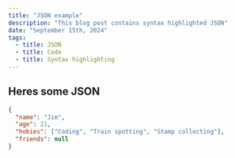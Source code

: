 ```yaml
---
title: "JSON example"
description: "This blog post contains syntax highlighted JSON"
date: "September 15th, 2024"
tags:
  - title: JSON
  - title: Code
  - title: Syntax highlighting
---
```


## Heres some JSON

```json
{
  "name": "Jim",
  "age": 21,
  "hobies": ["Coding", "Train spotting", "Stamp collecting"],
  "friends": null
}
```
